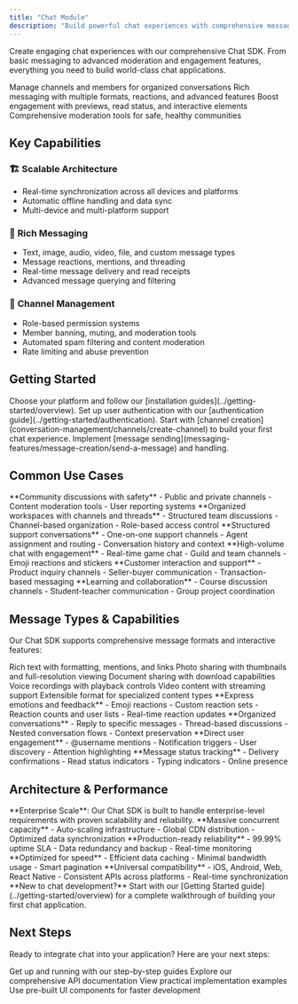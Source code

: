 ```yaml
---
title: "Chat Module"
description: "Build powerful chat experiences with comprehensive messaging, moderation, and engagement features"
---
```


Create engaging chat experiences with our comprehensive Chat SDK. From basic messaging to advanced moderation and engagement features, everything you need to build world-class chat applications.

<CardGroup cols={2}>
  <Card title="Conversation Management" icon="comments" href="/social-plus-sdk/chat/conversation-management/overview">
    Manage channels and members for organized conversations
  </Card>
  <Card title="Messaging Features" icon="comment" href="/social-plus-sdk/chat/messaging-features/overview">
    Rich messaging with multiple formats, reactions, and advanced features
  </Card>
  <Card title="Engagement Features" icon="heart" href="/social-plus-sdk/chat/engagement-features/overview">
    Boost engagement with previews, read status, and interactive elements
  </Card>
  <Card title="Moderation & Safety" icon="shield-check" href="/social-plus-sdk/chat/moderation-safety/overview">
    Comprehensive moderation tools for safe, healthy communities
  </Card>
</CardGroup>

## Key Capabilities

### 🏗️ **Scalable Architecture**
- Real-time synchronization across all devices and platforms
- Automatic offline handling and data sync
- Multi-device and multi-platform support

### 💬 **Rich Messaging**
- Text, image, audio, video, file, and custom message types
- Message reactions, mentions, and threading
- Real-time message delivery and read receipts
- Advanced message querying and filtering

### 👥 **Channel Management**
- Role-based permission systems
- Member banning, muting, and moderation tools
- Automated spam filtering and content moderation
- Rate limiting and abuse prevention

## Getting Started

<Steps>
  <Step title="Install the SDK">
    Choose your platform and follow our [installation guides](../getting-started/overview).
  </Step>
  <Step title="Authenticate">
    Set up user authentication with our [authentication guide](../getting-started/authentication).
  </Step>
  <Step title="Create Your First Channel">
    Start with [channel creation](conversation-management/channels/create-channel) to build your first chat experience.
  </Step>
  <Step title="Add Messaging">
    Implement [message sending](messaging-features/message-creation/send-a-message) and handling.
  </Step>
</Steps>

## Common Use Cases

<CardGroup cols={2}>
  <Card title="Social Platforms" icon="share-nodes">
    **Community discussions with safety**
    - Public and private channels
    - Content moderation tools
    - User reporting systems
  </Card>
  <Card title="Team Communication" icon="users">
    **Organized workspaces with channels and threads**
    - Structured team discussions
    - Channel-based organization
    - Role-based access control
  </Card>
  <Card title="Customer Support" icon="headset">
    **Structured support conversations**
    - One-on-one support channels
    - Agent assignment and routing
    - Conversation history and context
  </Card>
  <Card title="Gaming Communities" icon="gamepad">
    **High-volume chat with engagement**
    - Real-time game chat
    - Guild and team channels
    - Emoji reactions and stickers
  </Card>
  <Card title="E-commerce" icon="cart-shopping">
    **Customer interaction and support**
    - Product inquiry channels
    - Seller-buyer communication
    - Transaction-based messaging
  </Card>
  <Card title="Educational Platforms" icon="graduation-cap">
    **Learning and collaboration**
    - Course discussion channels
    - Student-teacher communication
    - Group project coordination
  </Card>
</CardGroup>

## Message Types & Capabilities

Our Chat SDK supports comprehensive message formats and interactive features:

<Tabs>
  <Tab title="Message Types">
    <CardGroup cols={3}>
      <Card title="Text Messages" icon="comment">
        Rich text with formatting, mentions, and links
      </Card>
      <Card title="Image Messages" icon="image">
        Photo sharing with thumbnails and full-resolution viewing
      </Card>
      <Card title="File Messages" icon="file">
        Document sharing with download capabilities
      </Card>
      <Card title="Audio Messages" icon="microphone">
        Voice recordings with playback controls
      </Card>
      <Card title="Video Messages" icon="video">
        Video content with streaming support
      </Card>
      <Card title="Custom Messages" icon="puzzle-piece">
        Extensible format for specialized content types
      </Card>
    </CardGroup>
  </Tab>
  <Tab title="Interactive Features">
    <CardGroup cols={2}>
      <Card title="Message Reactions" icon="heart">
        **Express emotions and feedback**
        - Emoji reactions
        - Custom reaction sets
        - Reaction counts and user lists
        - Real-time reaction updates
      </Card>
      <Card title="Message Threading" icon="comments">
        **Organized conversations**
        - Reply to specific messages
        - Thread-based discussions
        - Nested conversation flows
        - Context preservation
      </Card>
      <Card title="Message Mentions" icon="at">
        **Direct user engagement**
        - @username mentions
        - Notification triggers
        - User discovery
        - Attention highlighting
      </Card>
      <Card title="Read Receipts" icon="check-double">
        **Message status tracking**
        - Delivery confirmations
        - Read status indicators
        - Typing indicators
        - Online presence
      </Card>
    </CardGroup>
  </Tab>
</Tabs>

## Architecture & Performance

<Info>
**Enterprise Scale**: Our Chat SDK is built to handle enterprise-level requirements with proven scalability and reliability.
</Info>

<CardGroup cols={2}>
  <Card title="Scalability" icon="chart-line">
    **Massive concurrent capacity**
    - Auto-scaling infrastructure
    - Global CDN distribution
    - Optimized data synchronization
  </Card>
  <Card title="Reliability" icon="shield-check">
    **Production-ready reliability**
    - 99.99% uptime SLA
    - Data redundancy and backup
    - Real-time monitoring
  </Card>
  <Card title="Performance" icon="bolt">
    **Optimized for speed**
    - Efficient data caching
    - Minimal bandwidth usage
    - Smart pagination
  </Card>
  <Card title="Cross-Platform" icon="mobile">
    **Universal compatibility**
    - iOS, Android, Web, React Native
    - Consistent APIs across platforms
    - Real-time synchronization
  </Card>
</CardGroup>

<Tip>
**New to chat development?** Start with our [Getting Started guide](../getting-started/overview) for a complete walkthrough of building your first chat application.
</Tip>

## Next Steps

Ready to integrate chat into your application? Here are your next steps:

<CardGroup cols={2}>
  <Card title="Quick Start" icon="rocket" href="../getting-started/overview">
    Get up and running with our step-by-step guides
  </Card>
  <Card title="API Reference" icon="code" href="/api-reference/introduction">
    Explore our comprehensive API documentation
  </Card>
  <Card title="Code Examples" icon="file-code" href="../getting-started/examples">
    View practical implementation examples
  </Card>
  <Card title="UI Components" icon="palette" href="/uikit/overview">
    Use pre-built UI components for faster development
  </Card>
</CardGroup>